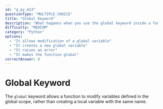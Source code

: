 ```yaml
---
id: "q_py_m13"
questionType: "MULTIPLE_CHOICE"
title: "Global Keyword"
description: "What happens when you use the global keyword inside a function?"
difficulty: "MEDIUM"
category: "Python"
options:
  - "It allows modification of a global variable"
  - "It creates a new global variable"
  - "It raises an error"
  - "It makes the function global"
correctAnswer: 0
---
```


# Global Keyword

The `global` keyword allows a function to modify variables defined in the global scope, rather than creating a local variable with the same name.
